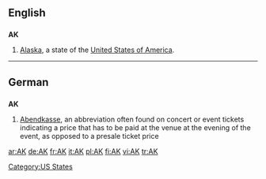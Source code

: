 {{also|ak|aK|ak'}}
==English==

==={{abbreviation}}===
'''AK'''

# [[Alaska]], a state of the [[United States of America]].

[[Category:US States]]

----
==German==
==={{abbreviation}}===
'''AK'''
# [[Abendkasse]], an abbreviation often found on concert or event tickets indicating a price that has to be paid at the venue at the evening of the event, as opposed to a presale ticket price

[[ar:AK]]
[[de:AK]]
[[fr:AK]]
[[it:AK]]
[[pl:AK]]
[[fi:AK]]
[[vi:AK]]
[[tr:AK]]